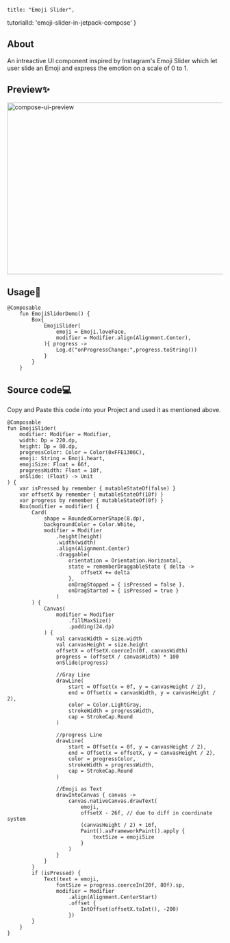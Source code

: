 


    title: "Emoji Slider",
 tutorialId: 'emoji-slider-in-jetpack-compose'
}


## About
An intreactive UI component inspired by Instagram's Emoji Slider which let user slide an Emoji and express the emotion on a scale of 0 to 1.

## Preview✨
 <Image
            src="/compose/Emoji Slider.gif"
            alt="compose-ui-preview"
            width="720"
            height="400"
          /> 

## Usage🎯

```
@Composable
    fun EmojiSliderDemo() {
        Box{
            EmojiSlider(
                emoji = Emoji.loveFace, 
                modifier = Modifier.align(Alignment.Center),
            ){ progress ->
                Log.d("onProgressChange:",progress.toString())
            }   
        }
    }
```

## Source code💻
Copy and Paste this code into your Project and used it as mentioned above.

```
@Composable
fun EmojiSlider(
    modifier: Modifier = Modifier,
    width: Dp = 220.dp,
    height: Dp = 80.dp,
    progressColor: Color = Color(0xFFE1306C),
    emoji: String = Emoji.heart,
    emojiSize: Float = 66f,
    progressWidth: Float = 18f,
    onSlide: (Float) -> Unit
) {
    var isPressed by remember { mutableStateOf(false) }
    var offsetX by remember { mutableStateOf(10f) }
    var progress by remember { mutableStateOf(0f) }
    Box(modifier = modifier) {
        Card(
            shape = RoundedCornerShape(8.dp),
            backgroundColor = Color.White,
            modifier = Modifier
                .height(height)
                .width(width)
                .align(Alignment.Center)
                .draggable(
                    orientation = Orientation.Horizontal,
                    state = rememberDraggableState { delta ->
                        offsetX += delta
                    },
                    onDragStopped = { isPressed = false },
                    onDragStarted = { isPressed = true }
                )
        ) {
            Canvas(
                modifier = Modifier
                    .fillMaxSize()
                    .padding(24.dp)
            ) {
                val canvasWidth = size.width
                val canvasHeight = size.height
                offsetX = offsetX.coerceIn(0f, canvasWidth)
                progress = (offsetX / canvasWidth) * 100
                onSlide(progress)
                 
                //Gray Line
                drawLine(
                    start = Offset(x = 0f, y = canvasHeight / 2),
                    end = Offset(x = canvasWidth, y = canvasHeight / 2),
                    color = Color.LightGray,
                    strokeWidth = progressWidth,
                    cap = StrokeCap.Round
                )
 
                //progress Line
                drawLine(
                    start = Offset(x = 0f, y = canvasHeight / 2),
                    end = Offset(x = offsetX, y = canvasHeight / 2),
                    color = progressColor,
                    strokeWidth = progressWidth,
                    cap = StrokeCap.Round
                )
                  
                //Emoji as Text
                drawIntoCanvas { canvas ->
                    canvas.nativeCanvas.drawText(
                        emoji,
                        offsetX - 26f, // due to diff in coordinate system
                        (canvasHeight / 2) + 16f,
                        Paint().asFrameworkPaint().apply {
                            textSize = emojiSize
                        }
                    )
                }
            }
        }
        if (isPressed) {
            Text(text = emoji,
                fontSize = progress.coerceIn(20f, 80f).sp,
                modifier = Modifier
                    .align(Alignment.CenterStart)
                    .offset {
                        IntOffset(offsetX.toInt(), -200)
                    })
        }
    }
}
```



